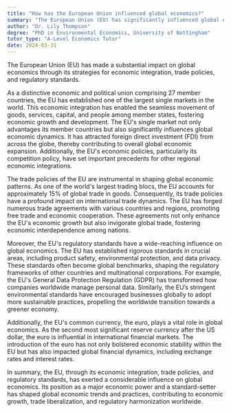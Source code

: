 ```yaml
---
title: "How has the European Union influenced global economics?"
summary: "The European Union (EU) has significantly influenced global economics through its economic integration, trade policies, and regulatory standards."
author: "Dr. Lily Thompson"
degree: "PhD in Environmental Economics, University of Nottingham"
tutor_type: "A-Level Economics Tutor"
date: 2024-03-31
---
```


The European Union (EU) has made a substantial impact on global economics through its strategies for economic integration, trade policies, and regulatory standards.

As a distinctive economic and political union comprising 27 member countries, the EU has established one of the largest single markets in the world. This economic integration has enabled the seamless movement of goods, services, capital, and people among member states, fostering economic growth and development. The EU's single market not only advantages its member countries but also significantly influences global economic dynamics. It has attracted foreign direct investment (FDI) from across the globe, thereby contributing to overall global economic expansion. Additionally, the EU's economic policies, particularly its competition policy, have set important precedents for other regional economic integrations.

The trade policies of the EU are instrumental in shaping global economic patterns. As one of the world's largest trading blocs, the EU accounts for approximately $15\%$ of global trade in goods. Consequently, its trade policies have a profound impact on international trade dynamics. The EU has forged numerous trade agreements with various countries and regions, promoting free trade and economic cooperation. These agreements not only enhance the EU's economic growth but also invigorate global trade, fostering economic interdependence among nations.

Moreover, the EU's regulatory standards have a wide-reaching influence on global economics. The EU has established rigorous standards in crucial areas, including product safety, environmental protection, and data privacy. These standards often become global benchmarks, shaping the regulatory frameworks of other countries and multinational corporations. For example, the EU's General Data Protection Regulation (GDPR) has transformed how companies worldwide manage personal data. Similarly, the EU’s stringent environmental standards have encouraged businesses globally to adopt more sustainable practices, propelling the worldwide transition towards a greener economy.

Additionally, the EU's common currency, the euro, plays a vital role in global economics. As the second most significant reserve currency after the US dollar, the euro is influential in international financial markets. The introduction of the euro has not only bolstered economic stability within the EU but has also impacted global financial dynamics, including exchange rates and interest rates.

In summary, the EU, through its economic integration, trade policies, and regulatory standards, has exerted a considerable influence on global economics. Its position as a major economic power and a standard-setter has shaped global economic trends and practices, contributing to economic growth, trade liberalization, and regulatory harmonization worldwide.
    